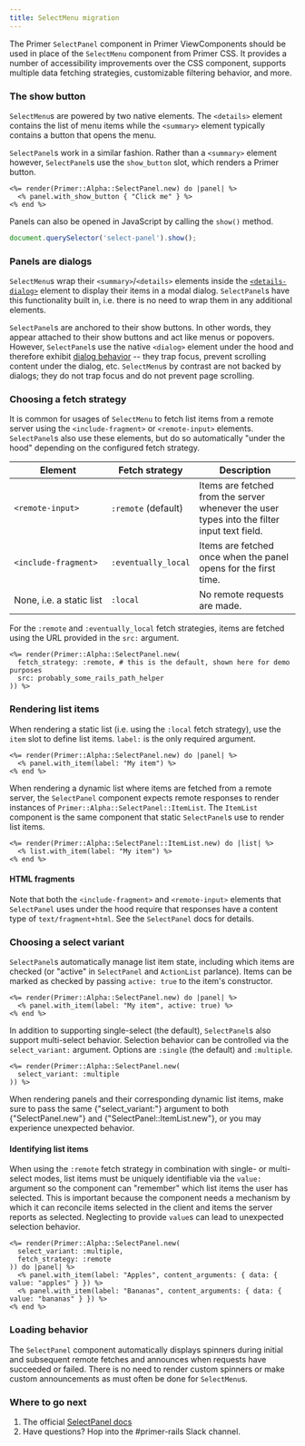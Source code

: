 ```yaml
---
title: SelectMenu migration
---
```



The Primer `SelectPanel` component in Primer ViewComponents should be used in place of the `SelectMenu` component from Primer CSS. It provides a number of accessibility improvements over the CSS component, supports multiple data fetching strategies, customizable filtering behavior, and more.

### The show button

`SelectMenu`s are powered by two native elements. The `<details>` element contains the list of menu items while the `<summary>` element typically contains a button that opens the menu.

`SelectPanel`s work in a similar fashion. Rather than a `<summary>` element however, `SelectPanel`s use the `show_button` slot, which renders a Primer button.

```erb
<%= render(Primer::Alpha::SelectPanel.new) do |panel| %>
  <% panel.with_show_button { "Click me" } %>
<% end %>
```

Panels can also be opened in JavaScript by calling the `show()` method.

```javascript
document.querySelector('select-panel').show();
```

### Panels are dialogs

`SelectMenu`s wrap their `<summary>`/`<details>` elements inside the [`<details-dialog>`](https://github.com/github/details-dialog-element) element to display their items in a modal dialog. `SelectPanel`s have this functionality built in, i.e. there is no need to wrap them in any additional elements.

`SelectPanel`s are anchored to their show buttons. In other words, they appear attached to their show buttons and act  like menus or popovers. However, `SelectPanel`s use the native `<dialog>` element under the hood and therefore exhibit [dialog behavior](https://www.w3.org/WAI/ARIA/apg/patterns/dialog-modal/) -- they trap focus, prevent scrolling content under the dialog, etc. `SelectMenu`s by contrast are not backed by dialogs; they do not trap focus and do not prevent page scrolling.

### Choosing a fetch strategy

It is common for usages of `SelectMenu` to fetch list items from a remote server using the `<include-fragment>` or `<remote-input>` elements. `SelectPanel`s also use these elements, but do so automatically "under the hood" depending on the configured fetch strategy.

| Element                                                           | Fetch strategy          | Description                                                                                 |
|-------------------------------------------------------------------|-------------------------|---------------------------------------------------------------------------------------------|
| `<remote-input>`                                                  | `:remote` (default)     | Items are fetched from the server whenever the user types into the filter input text field. |
| <span style="white-space: nowrap">`<include-fragment>`</span>     | `:eventually_local`     | Items are fetched once when the panel opens for the first time.                             |
| <span style="white-space: nowrap">None, i.e. a static list</span> | `:local`                | No remote requests are made.                                                                |

For the `:remote` and `:eventually_local` fetch strategies, items are fetched using the URL provided in the `src:` argument.

```erb
<%= render(Primer::Alpha::SelectPanel.new(
  fetch_strategy: :remote, # this is the default, shown here for demo purposes
  src: probably_some_rails_path_helper
)) %>
```

### Rendering list items

When rendering a static list (i.e. using the `:local` fetch strategy), use the `item` slot to define list items. `label:` is the only required argument.

```erb
<%= render(Primer::Alpha::SelectPanel.new) do |panel| %>
  <% panel.with_item(label: "My item") %>
<% end %>
```

When rendering a dynamic list where items are fetched from a remote server, the `SelectPanel` component expects remote responses to render instances of `Primer::Alpha::SelectPanel::ItemList`. The `ItemList` component is the same component that static `SelectPanel`s use to render list items.

```erb
<%= render(Primer::Alpha::SelectPanel::ItemList.new) do |list| %>
  <% list.with_item(label: "My item") %>
<% end %>
```

#### HTML fragments

Note that both the `<include-fragment>` and `<remote-input>` elements that `SelectPanel` uses under the hood require that responses have a content type of `text/fragment+html`. See the `SelectPanel` docs for details.

### Choosing a select variant

`SelectPanel`s automatically manage list item state, including which items are checked (or "active" in `SelectPanel` and `ActionList` parlance). Items can be marked as checked by passing `active: true` to the item's constructor.

```erb
<%= render(Primer::Alpha::SelectPanel.new) do |panel| %>
  <% panel.with_item(label: "My item", active: true) %>
<% end %>
```

In addition to supporting single-select (the default), `SelectPanel`s also support multi-select behavior. Selection behavior can be controlled via the `select_variant:` argument. Options are `:single` (the default) and `:multiple`.

```erb
<%= render(Primer::Alpha::SelectPanel.new(
  select_variant: :multiple
)) %>
```

<Note>
When rendering panels and their corresponding dynamic list items, make sure to pass the same <InlineCode>{"select_variant:"}</InlineCode> argument to both <InlineCode>{"SelectPanel.new"}</InlineCode> and <InlineCode>{"SelectPanel::ItemList.new"}</InlineCode>, or you may experience unexpected behavior.
</Note>

#### Identifying list items

When using the `:remote` fetch strategy in combination with single- or multi-select modes, list items must be uniquely identifiable via the `value:` argument so the component can "remember" which list items the user has selected. This is important because the component needs a mechanism by which it can reconcile items selected in the client and items the server reports as selected. Neglecting to provide `value`s can lead to unexpected selection behavior.

```erb
<%= render(Primer::Alpha::SelectPanel.new(
  select_variant: :multiple,
  fetch_strategy: :remote
)) do |panel| %>
  <% panel.with_item(label: "Apples", content_arguments: { data: { value: "apples" } }) %>
  <% panel.with_item(label: "Bananas", content_arguments: { data: { value: "bananas" } }) %>
<% end %>
```

### Loading behavior

The `SelectPanel` component automatically displays spinners during initial and subsequent remote fetches and announces when requests have succeeded or failed. There is no need to render custom spinners or make custom announcements as must often be done for `SelectMenu`s.

### Where to go next

1. The official [SelectPanel docs](/components/selectpanel/rails/alpha)
1. Have questions? Hop into the #primer-rails Slack channel.
